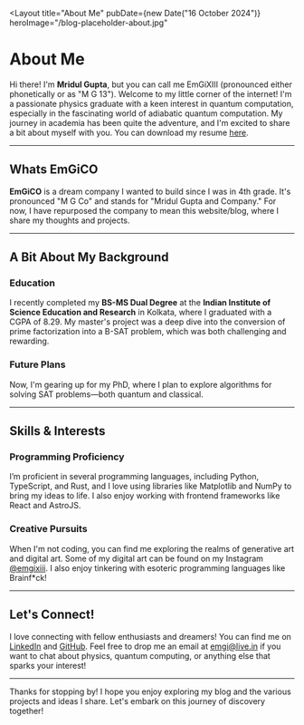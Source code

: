 
<Layout
  title="About Me"
  pubDate={new Date("16 October 2024")}
  heroImage="/blog-placeholder-about.jpg"
>

# About Me

Hi there! I'm **Mridul Gupta**, but you can call me EmGiXIII (pronounced either phonetically or as "M G 13"). Welcome to my little corner of the internet! I'm a passionate physics graduate with a keen interest in quantum computation, especially in the fascinating world of adiabatic quantum computation. My journey in academia has been quite the adventure, and I'm excited to share a bit about myself with you. You can download my resume [here](/public/Resume.pdf).

---

## Whats EmGiCO

**EmGiCO** is a dream company I wanted to build since I was in 4th grade. It's pronounced "M G Co" and stands for "Mridul Gupta and Company." For now, I have repurposed the company to mean this website/blog, where I share my thoughts and projects.

---

## A Bit About My Background

### Education

I recently completed my **BS-MS Dual Degree** at the **Indian Institute of Science Education and Research** in Kolkata, where I graduated with a CGPA of 8.29. My master's project was a deep dive into the conversion of prime factorization into a B-SAT problem, which was both challenging and rewarding.

### Future Plans

Now, I'm gearing up for my PhD, where I plan to explore algorithms for solving SAT problems—both quantum and classical.

---

## Skills & Interests

### Programming Proficiency

I’m proficient in several programming languages, including Python, TypeScript, and Rust, and I love using libraries like Matplotlib and NumPy to bring my ideas to life. I also enjoy working with frontend frameworks like React and AstroJS.

### Creative Pursuits

When I'm not coding, you can find me exploring the realms of generative art and digital art. Some of my digital art can be found on my Instagram [@emgixiii](https://www.instagram.com/emgixiii). I also enjoy tinkering with esoteric programming languages like Brainf\*ck!

---

## Let's Connect!

I love connecting with fellow enthusiasts and dreamers! You can find me on [LinkedIn](https://www.linkedin.com/in/emgixiii/) and [GitHub](https://github.com/emgi13). Feel free to drop me an email at [emgi@live.in](mailto:emgi@live.in) if you want to chat about physics, quantum computing, or anything else that sparks your interest!

---

Thanks for stopping by! I hope you enjoy exploring my blog and the various projects and ideas I share. Let's embark on this journey of discovery together!

</Layout>
